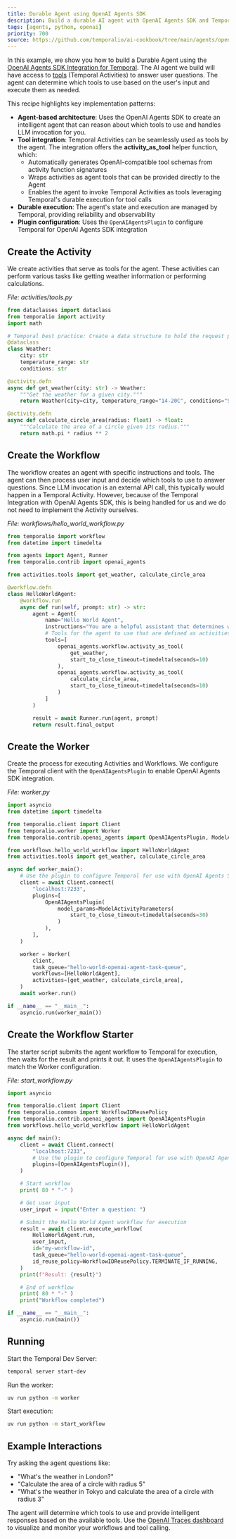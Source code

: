 ```yaml
---
title: Durable Agent using OpenAI Agents SDK
description: Build a durable AI agent with OpenAI Agents SDK and Temporal that can intelligently choose tools to answer user questions
tags: [agents, python, openai]
priority: 700
source: https://github.com/temporalio/ai-cookbook/tree/main/agents/openai_agents_sdk_python
---
```


In this example, we show you how to build a Durable Agent using the [OpenAI Agents SDK Integration for Temporal](https://github.com/temporalio/sdk-python/tree/main/temporalio/contrib/openai_agents). The AI agent we build will have access to [tools](https://github.com/temporalio/sdk-python/tree/main/temporalio/contrib/openai_agents#tool-calling) (Temporal Activities) to answer user questions. The agent can determine which tools to use based on the user's input and execute them as needed.

This recipe highlights key implementation patterns:

- **Agent-based architecture**: Uses the OpenAI Agents SDK to create an intelligent agent that can reason about which tools to use and handles LLM invocation for you.
- **Tool integration**: Temporal Activities can be seamlessly used as tools by the agent. The integration offers the **activity_as_tool** helper function, which:
  - Automatically generates OpenAI-compatible tool schemas from activity function signatures
  - Wraps activities as agent tools that can be provided directly to the Agent
  - Enables the agent to invoke Temporal Activities as tools leveraging Temporal's durable execution for tool calls
- **Durable execution**: The agent's state and execution are managed by Temporal, providing reliability and observability
- **Plugin configuration**: Uses the `OpenAIAgentsPlugin` to configure Temporal for OpenAI Agents SDK integration

## Create the Activity

We create activities that serve as tools for the agent. These activities can perform various tasks like getting weather information or performing calculations.

*File: activities/tools.py*

```python
from dataclasses import dataclass
from temporalio import activity
import math

# Temporal best practice: Create a data structure to hold the request parameters.
@dataclass
class Weather:
    city: str
    temperature_range: str
    conditions: str

@activity.defn
async def get_weather(city: str) -> Weather:
    """Get the weather for a given city."""
    return Weather(city=city, temperature_range="14-20C", conditions="Sunny with wind.")

@activity.defn
async def calculate_circle_area(radius: float) -> float:
    """Calculate the area of a circle given its radius."""
    return math.pi * radius ** 2
```

## Create the Workflow

The workflow creates an agent with specific instructions and tools. The agent can then process user input and decide which tools to use to answer questions. Since LLM invocation is an external API call, this typically would happen in a Temporal Activity. However, because of the Temporal Integration with OpenAI Agents SDK, this is being handled for us and we do not need to implement the Activity ourselves.

*File: workflows/hello_world_workflow.py*

```python
from temporalio import workflow
from datetime import timedelta

from agents import Agent, Runner
from temporalio.contrib import openai_agents

from activities.tools import get_weather, calculate_circle_area

@workflow.defn
class HelloWorldAgent:
    @workflow.run
    async def run(self, prompt: str) -> str:
        agent = Agent(
            name="Hello World Agent",
            instructions="You are a helpful assistant that determines what tool to use based on the user's question.",
            # Tools for the agent to use that are defined as activities
            tools=[
                openai_agents.workflow.activity_as_tool(
                    get_weather,
                    start_to_close_timeout=timedelta(seconds=10)
                ),
                openai_agents.workflow.activity_as_tool(
                    calculate_circle_area,
                    start_to_close_timeout=timedelta(seconds=10)
                )
            ]
        )

        result = await Runner.run(agent, prompt)
        return result.final_output
```

## Create the Worker

Create the process for executing Activities and Workflows.
We configure the Temporal client with the `OpenAIAgentsPlugin` to enable OpenAI Agents SDK integration.

*File: worker.py*

```python
import asyncio
from datetime import timedelta

from temporalio.client import Client
from temporalio.worker import Worker
from temporalio.contrib.openai_agents import OpenAIAgentsPlugin, ModelActivityParameters

from workflows.hello_world_workflow import HelloWorldAgent
from activities.tools import get_weather, calculate_circle_area

async def worker_main():
    # Use the plugin to configure Temporal for use with OpenAI Agents SDK
    client = await Client.connect(
        "localhost:7233",
        plugins=[
            OpenAIAgentsPlugin(
                model_params=ModelActivityParameters(
                    start_to_close_timeout=timedelta(seconds=30)
                )
            ),
        ],
    )

    worker = Worker(
        client,
        task_queue="hello-world-openai-agent-task-queue",
        workflows=[HelloWorldAgent],
        activities=[get_weather, calculate_circle_area],
    )
    await worker.run()

if __name__ == "__main__":
    asyncio.run(worker_main())
```

## Create the Workflow Starter

The starter script submits the agent workflow to Temporal for execution, then waits for the result and prints it out.
It uses the `OpenAIAgentsPlugin` to match the Worker configuration.

*File: start_workflow.py*

```python
import asyncio

from temporalio.client import Client
from temporalio.common import WorkflowIDReusePolicy
from temporalio.contrib.openai_agents import OpenAIAgentsPlugin
from workflows.hello_world_workflow import HelloWorldAgent

async def main():
    client = await Client.connect(
        "localhost:7233",
        # Use the plugin to configure Temporal for use with OpenAI Agents SDK
        plugins=[OpenAIAgentsPlugin()],
    )

    # Start workflow
    print( 80 * "-" )

    # Get user input
    user_input = input("Enter a question: ")

    # Submit the Hello World Agent workflow for execution
    result = await client.execute_workflow(
        HelloWorldAgent.run,
        user_input,
        id="my-workflow-id",
        task_queue="hello-world-openai-agent-task-queue",
        id_reuse_policy=WorkflowIDReusePolicy.TERMINATE_IF_RUNNING,
    )
    print(f"Result: {result}")

    # End of workflow
    print( 80 * "-" )
    print("Workflow completed")

if __name__ == "__main__":
    asyncio.run(main())
```

## Running

Start the Temporal Dev Server:

```bash
temporal server start-dev
```

Run the worker:

```bash
uv run python -m worker
```

Start execution:

```bash
uv run python -m start_workflow
```

## Example Interactions

Try asking the agent questions like:

- "What's the weather in London?"
- "Calculate the area of a circle with radius 5"
- "What's the weather in Tokyo and calculate the area of a circle with radius 3"

The agent will determine which tools to use and provide intelligent responses based on the available tools. Use the [OpenAI Traces dashboard](https://platform.openai.com/traces) to visualize and monitor your workflows and tool calling.
